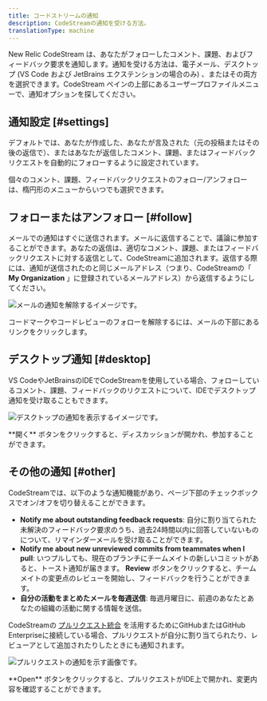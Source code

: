 ```yaml
---
title: コードストリームの通知
description: CodeStreamの通知を受ける方法。
translationType: machine
---
```


New Relic CodeStream は、あなたがフォローしたコメント、課題、およびフィードバック要求を通知します。通知を受ける方法は、電子メール、デスクトップ (VS Code および JetBrains エクステンションの場合のみ) 、またはその両方を選択できます。CodeStream ペインの上部にあるユーザープロファイルメニューで、通知オプションを探してください。

## 通知設定 [#settings]

デフォルトでは、あなたが作成した、あなたが言及された（元の投稿またはその後の返信で）、またはあなたが返信したコメント、課題、またはフィードバックリクエストを自動的にフォローするように設定されています。

個々のコメント、課題、フィードバックリクエストのフォロー/アンフォローは、楕円形のメニューからいつでも選択できます。

## フォローまたはアンフォロー [#follow]

メールでの通知はすぐに送信されます。メールに返信することで、議論に参加することができます。あなたの返信は、適切なコメント、課題、またはフィードバックリクエストに対する返信として、CodeStreamに追加されます。返信する際には、通知が送信されたのと同じメールアドレス（つまり、CodeStreamの「 **My Organization** 」に登録されているメールアドレス）から返信するようにしてください。

![メールの通知を解除するイメージです。](/images/UnfollowViaEmail.png "メール") <figcaption>コードマークやコードレビューのフォローを解除するには、メールの下部にあるリンクをクリックします。</figcaption>

## デスクトップ通知 [#desktop]

VS CodeやJetBrainsのIDEでCodeStreamを使用している場合、フォローしているコメント、課題、フィードバックのリクエストについて、IDEでデスクトップ通知を受け取ることもできます。

![デスクトップの通知を表示するイメージです。](/images/DesktopNotification2.png "デスクトップ通知")

<figcaption>
  **開く** ボタンをクリックすると、ディスカッションが開かれ、参加することができます。
</figcaption>

## その他の通知 [#other]

CodeStreamでは、以下のような通知機能があり、ページ下部のチェックボックスでオン/オフを切り替えることができます。

* **Notify me about outstanding feedback requests**: 自分に割り当てられた未解決のフィードバック要求のうち、過去24時間以内に回答していないものについて、リマインダーメールを受け取ることができます。
* **Notify me about new unreviewed commits from teammates when I pull**: いつプルしても、現在のブランチにチームメイトの新しいコミットがあると、トースト通知が届きます。 **Review** ボタンをクリックすると、チームメイトの変更点のレビューを開始し、フィードバックを行うことができます。
* **自分の活動をまとめたメールを毎週送信**: 毎週月曜日に、前週のあなたとあなたの組織の活動に関する情報を送信。

CodeStreamの [プルリクエスト統合](/docs/codestream/how-use-codestream/pull-requests) を活用するためにGitHubまたはGitHub Enterpriseに接続している場合、プルリクエストが自分に割り当てられたり、レビューアとして追加されたりしたときにも通知されます。

![プルリクエストの通知を示す画像です。](/images/PullRequestNotification.png "プルリクエスト")

<figcaption>
  **Open** ボタンをクリックすると、プルリクエストがIDE上で開かれ、変更内容を確認することができます。
</figcaption>